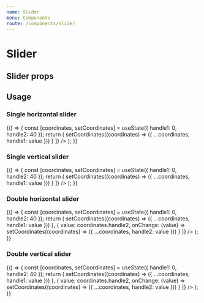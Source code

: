 ```yaml
---
name: Slider
menu: Components
route: /components/slider
---
```



# Slider

## Slider props

<Props of={Slider} />

## Usage

### Single horizontal slider

<Playground>
  {() => {
    const [coordinates, setCoordinates] = useState({ handle1: 0, handle2: 40 });
    return (
      <Fragment>
        <Slider
          double={false}
          axis={"x"}
          max={100}
          min={0}
          handles={[
            {
              value: coordinates.handle1,
              onChange: (value) =>
                setCoordinates((coordinates) => ({
                  ...coordinates,
                  handle1: value
                }))
            }
          ]}
        />
      </Fragment>
    );
  }}
</Playground>

### Single vertical slider

<Playground>
  {() => {
    const [coordinates, setCoordinates] = useState({ handle1: 0, handle2: 40 });
    return (
      <Fragment>
        <Slider
          double={false}
          axis={"y"}
          max={100}
          min={0}
          handles={[
            {
              value: coordinates.handle1,
              onChange: (value) =>
                setCoordinates((coordinates) => ({
                  ...coordinates,
                  handle1: value
                }))
            }
          ]}
        />
      </Fragment>
    );
  }}
</Playground>

### Double horizontal slider

<Playground>
  {() => {
    const [coordinates, setCoordinates] = useState({ handle1: 0, handle2: 40 });
    return (
      <Fragment>
        <Slider
          double={true}
          axis={"x"}
          max={100}
          min={0}
          handles={[
            {
              value: coordinates.handle1,
              onChange: (value) =>
                setCoordinates((coordinates) => ({
                  ...coordinates,
                  handle1: value
                }))
            },
            {
              value: coordinates.handle2,
              onChange: (value) =>
                setCoordinates((coordinates) => ({
                  ...coordinates,
                  handle2: value
                }))
            }
          ]}
        />
      </Fragment>
    );
  }}
</Playground>

### Double vertical slider

<Playground>
  {() => {
    const [coordinates, setCoordinates] = useState({ handle1: 0, handle2: 40 });
    return (
      <Fragment>
        <Slider
          double={true}
          axis={"y"}
          max={100}
          min={0}
          handles={[
            {
              value: coordinates.handle1,
              onChange: (value) =>
                setCoordinates((coordinates) => ({
                  ...coordinates,
                  handle1: value
                }))
            },
            {
              value: coordinates.handle2,
              onChange: (value) =>
                setCoordinates((coordinates) => ({
                  ...coordinates,
                  handle2: value
                }))
            }
          ]}
        />
      </Fragment>
    );
  }}
</Playground>
